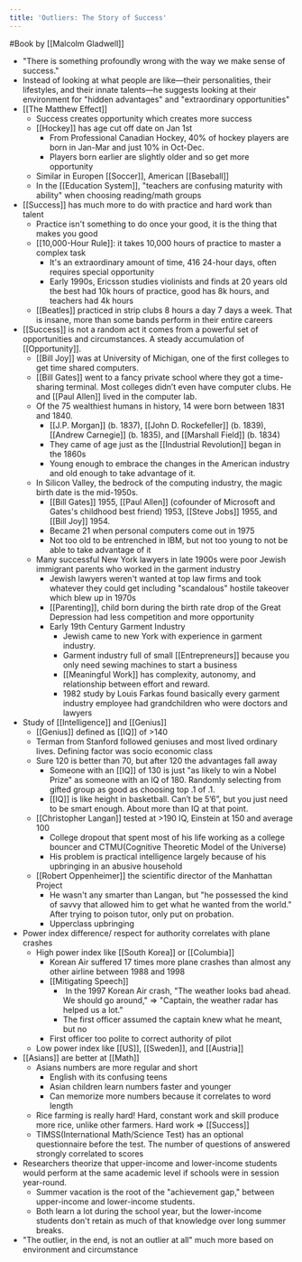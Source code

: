 ```yaml
---
title: 'Outliers: The Story of Success'
---
```


#Book by [[Malcolm Gladwell]]
- "There is something profoundly wrong with the way we make sense of success." 
- Instead of looking at what people are like—their personalities, their lifestyles, and their innate talents—he suggests looking at their environment for "hidden advantages" and "extraordinary opportunities"
- [[The Matthew Effect]]
    - Success creates opportunity which creates more success
    - [[Hockey]] has age cut off date on Jan 1st
        - From Professional Canadian Hockey, 40% of hockey players are born in Jan-Mar and just 10% in Oct-Dec. 
        - Players born earlier are slightly older and so get more opportunity
    - Similar in Europen [[Soccer]], American [[Baseball]] 
    - In the [[Education System]], "teachers are confusing maturity with ability" when choosing reading/math groups
- [[Success]] has much more to do with practice and hard work than talent
    - Practice isn't something to do once your good, it is the thing that makes you good
    - [[10,000-Hour Rule]]: it takes 10,000 hours of practice to master a complex task
        - It's an extraordinary amount of time, 416 24-hour days, often requires special opportunity
        - Early 1990s, Ericsson studies violinists and finds at 20 years old the best had 10k hours of practice, good has 8k hours, and teachers had 4k hours
    - [[Beatles]] practiced in strip clubs 8 hours a day 7 days a week. That is insane, more than some bands perform in their entire careers
- [[Success]] is not a random act it comes from a powerful set of opportunities and circumstances. A steady accumulation of [[Opportunity]].
    - [[Bill Joy]] was at University of Michigan, one of the first colleges to get time shared computers. 
    - [[Bill Gates]] went to a fancy private school where they got a time-sharing terminal. Most colleges didn’t even have computer clubs. He and [[Paul Allen]] lived in the computer lab.
    - Of the 75 wealthiest humans in history, 14 were born between 1831 and 1840. 
        - [[J.P. Morgan]] (b. 1837), [[John D. Rockefeller]] (b. 1839), [[Andrew Carnegie]] (b. 1835), and [[Marshall Field]] (b. 1834) 
        - They came of age just as the [[Industrial Revolution]] began in the 1860s
        - Young enough to embrace the changes in the American industry and old enough to take advantage of it.
    - In Silicon Valley, the bedrock of the computing industry, the magic birth date is the mid-1950s.
        - [[Bill Gates]] 1955, [[Paul Allen]] (cofounder of Microsoft and Gates's childhood best friend) 1953, [[Steve Jobs]] 1955, and [[Bill Joy]] 1954.
        - Became 21 when personal computers come out in 1975
        - Not too old to be entrenched in IBM, but not too young to not be able to take advantage of it
    - Many successful New York lawyers in late 1900s were poor Jewish immigrant parents who worked in the garment industry
        - Jewish lawyers weren't wanted at top law firms and took whatever they could get including "scandalous" hostile takeover which blew up in 1970s
        - [[Parenting]], child born during the birth rate drop of the Great Depression had less competition and more opportunity
        - Early 19th Century Garment Industry
            - Jewish came to new York with experience in garment industry.
            - Garment industry full of small [[Entrepreneurs]] because you only need sewing machines to start a business
            - [[Meaningful Work]] has complexity, autonomy, and relationship between effort and reward. 
            - 1982 study by Louis Farkas found basically every garment industry employee had grandchildren who were doctors and lawyers
- Study of [[Intelligence]] and [[Genius]]
    - [[Genius]] defined as [[IQ]] of >140
    - Terman from Stanford followed geniuses and most lived ordinary lives. Defining factor was socio economic class
    - Sure 120 is better than 70, but after 120 the advantages fall away
        - Someone with an [[IQ]] of 130 is just "as likely to win a Nobel Prize" as someone with an IQ of 180. Randomly selecting from gifted group as good as choosing top .1 of .1. 
        - [[IQ]] is like height in basketball. Can’t be 5’6”, but you just need to be smart enough. About more than IQ at that point. 
    - [[Christopher Langan]] tested at >190 IQ, Einstein at 150 and average 100
        - College dropout that spent most of his life working as a college bouncer and CTMU(Cognitive Theoretic Model of the Universe)
        - His problem is practical intelligence largely because of his upbringing in an abusive household
    - [[Robert Oppenheimer]] the scientific director of the Manhattan Project
        - He wasn't any smarter than Langan, but "he possessed the kind of savvy that allowed him to get what he wanted from the world." After trying to poison tutor, only put on probation.
        - Upperclass upbringing
- Power index difference/ respect for authority correlates with plane crashes
    - High power index like [[South Korea]] or [[Columbia]]
        - Korean Air suffered 17 times more plane crashes than almost any other airline between 1988 and 1998
        - [[Mitigating Speech]]
            -  In the 1997 Korean Air crash, "The weather looks bad ahead. We should go around," =>  "Captain, the weather radar has helped us a lot."
            - The first officer assumed the captain knew what he meant, but no 
        - First officer too polite to correct authority of pilot
    - Low power index like [[US]], [[Sweden]], and [[Austria]]
- [[Asians]] are better at [[Math]]
    - Asians numbers are more regular and short
        - English with its confusing teens
        - Asian children learn numbers faster and younger
        - Can memorize more numbers because it correlates to word length
    - Rice farming is really hard! Hard, constant work and skill produce more rice, unlike other farmers. Hard work => [[Success]]
    - TIMSS(International Math/Science Test) has an optional questionnaire before the test. The number of questions of answered strongly correlated to scores 
- Researchers theorize that upper-income and lower-income students would perform at the same academic level if schools were in session year-round.
    - Summer vacation is the root of the "achievement gap," between upper-income and lower-income students. 
    - Both learn a lot during the school year, but the lower-income students don't retain as much of that knowledge over long summer breaks.
- "The outlier, in the end, is not an outlier at all" much more based on environment and circumstance
